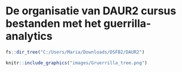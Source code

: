 # De organisatie van DAUR2 cursus bestanden met het guerrilla-analytics

```r
fs::dir_tree("C:/Users/Maria/Downloads/DSFB2/DAUR2")
```



```r
knitr::include_graphics("images/Gruerrilla_tree.png")
```
